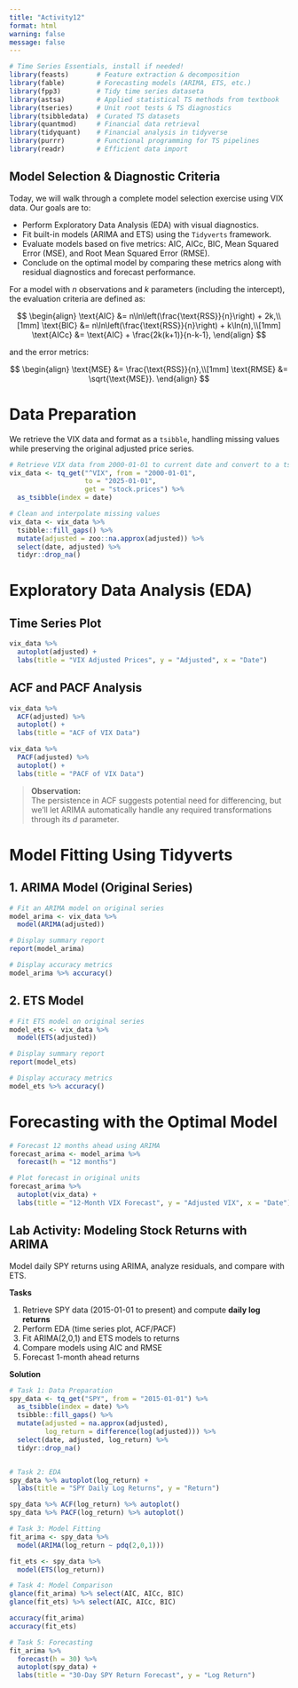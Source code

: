 ```yaml
---
title: "Activity12"
format: html
warning: false
message: false
---
```


```r
# Time Series Essentials, install if needed!
library(feasts)       # Feature extraction & decomposition
library(fable)        # Forecasting models (ARIMA, ETS, etc.)
library(fpp3)         # Tidy time series dataseta
library(astsa)        # Applied statistical TS methods from textbook
library(tseries)      # Unit root tests & TS diagnostics
library(tsibbledata)  # Curated TS datasets
library(quantmod)     # Financial data retrieval
library(tidyquant)    # Financial analysis in tidyverse
library(purrr)        # Functional programming for TS pipelines
library(readr)        # Efficient data import
```



## Model Selection & Diagnostic Criteria

Today, we will walk through a complete model selection exercise using VIX data. Our goals are to:

- Perform Exploratory Data Analysis (EDA) with visual diagnostics.
- Fit built-in models (ARIMA and ETS) using the `Tidyverts` framework.
- Evaluate models based on five metrics: AIC, AICc, BIC, Mean Squared Error (MSE), and Root Mean Squared Error (RMSE).
- Conclude on the optimal model by comparing these metrics along with residual diagnostics and forecast performance.

For a model with $n$ observations and $k$ parameters (including the intercept), the evaluation criteria are defined as:

$$
\begin{align}
\text{AIC} &= n\ln\left(\frac{\text{RSS}}{n}\right) + 2k,\\[1mm]
\text{BIC} &= n\ln\left(\frac{\text{RSS}}{n}\right) + k\ln(n),\\[1mm]
\text{AICc} &= \text{AIC} + \frac{2k(k+1)}{n-k-1},
\end{align}
$$

and the error metrics:

$$
\begin{align}
\text{MSE} &= \frac{\text{RSS}}{n},\\[1mm]
\text{RMSE} &= \sqrt{\text{MSE}}.
\end{align}
$$


# Data Preparation

We retrieve the VIX data and format as a `tsibble`, handling missing values while preserving the original adjusted price series.

```r
# Retrieve VIX data from 2000-01-01 to current date and convert to a tsibble
vix_data <- tq_get("^VIX", from = "2000-01-01", 
                   to = "2025-01-01", 
                   get = "stock.prices") %>% 
  as_tsibble(index = date)

# Clean and interpolate missing values
vix_data <- vix_data %>% 
  tsibble::fill_gaps() %>% 
  mutate(adjusted = zoo::na.approx(adjusted)) %>% 
  select(date, adjusted) %>% 
  tidyr::drop_na()
```

# Exploratory Data Analysis (EDA)

## Time Series Plot

```r
vix_data %>% 
  autoplot(adjusted) +
  labs(title = "VIX Adjusted Prices", y = "Adjusted", x = "Date")
```

## ACF and PACF Analysis

```r
vix_data %>% 
  ACF(adjusted) %>% 
  autoplot() +
  labs(title = "ACF of VIX Data")

vix_data %>% 
  PACF(adjusted) %>% 
  autoplot() +
  labs(title = "PACF of VIX Data")
```

> **Observation:**  
> The persistence in ACF suggests potential need for differencing, but we'll let ARIMA automatically handle any required transformations through its $d$ parameter.

# Model Fitting Using Tidyverts

## 1. ARIMA Model (Original Series)

```r
# Fit an ARIMA model on original series
model_arima <- vix_data %>% 
  model(ARIMA(adjusted))

# Display summary report
report(model_arima)

# Display accuracy metrics
model_arima %>% accuracy()
```

## 2. ETS Model

```r
# Fit ETS model on original series
model_ets <- vix_data %>% 
  model(ETS(adjusted))

# Display summary report
report(model_ets)

# Display accuracy metrics
model_ets %>% accuracy()
```

# Forecasting with the Optimal Model

```r
# Forecast 12 months ahead using ARIMA
forecast_arima <- model_arima %>% 
  forecast(h = "12 months")

# Plot forecast in original units
forecast_arima %>% 
  autoplot(vix_data) +
  labs(title = "12-Month VIX Forecast", y = "Adjusted VIX", x = "Date")
```


## **Lab Activity: Modeling Stock Returns with ARIMA**

Model daily SPY returns using ARIMA, analyze residuals, and compare with ETS. 

**Tasks**  

1. Retrieve SPY data (2015-01-01 to present) and compute **daily log returns**  
2. Perform EDA (time series plot, ACF/PACF)  
3. Fit ARIMA(2,0,1) and ETS models to returns  
4. Compare models using AIC and RMSE  
5. Forecast 1-month ahead returns



**Solution**

```r
# Task 1: Data Preparation
spy_data <- tq_get("SPY", from = "2015-01-01") %>% 
  as_tsibble(index = date) %>% 
  tsibble::fill_gaps() %>% 
  mutate(adjusted = na.approx(adjusted),
         log_return = difference(log(adjusted))) %>% 
  select(date, adjusted, log_return) %>% 
  tidyr::drop_na()


# Task 2: EDA
spy_data %>% autoplot(log_return) +
  labs(title = "SPY Daily Log Returns", y = "Return")

spy_data %>% ACF(log_return) %>% autoplot()
spy_data %>% PACF(log_return) %>% autoplot()

# Task 3: Model Fitting
fit_arima <- spy_data %>% 
  model(ARIMA(log_return ~ pdq(2,0,1)))

fit_ets <- spy_data %>% 
  model(ETS(log_return))

# Task 4: Model Comparison
glance(fit_arima) %>% select(AIC, AICc, BIC)
glance(fit_ets) %>% select(AIC, AICc, BIC)

accuracy(fit_arima)
accuracy(fit_ets)

# Task 5: Forecasting
fit_arima %>% 
  forecast(h = 30) %>% 
  autoplot(spy_data) +
  labs(title = "30-Day SPY Return Forecast", y = "Log Return")
```

